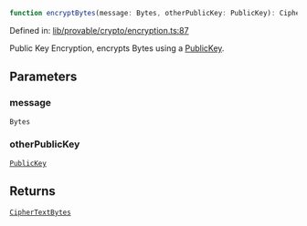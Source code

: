 ```ts
function encryptBytes(message: Bytes, otherPublicKey: PublicKey): CipherTextBytes;
```

Defined in: [lib/provable/crypto/encryption.ts:87](https://github.com/o1-labs/o1js/blob/fca908c243ee8e908efacaf73a882d48759e675a/src/lib/provable/crypto/encryption.ts#L87)

Public Key Encryption, encrypts Bytes using a [PublicKey](../../../../classes/PublicKey.mdx).

## Parameters

### message

`Bytes`

### otherPublicKey

[`PublicKey`](../../../../classes/PublicKey.mdx)

## Returns

[`CipherTextBytes`](../type-aliases/CipherTextBytes.mdx)
